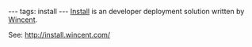 ---
tags: install
---
[[Install]] is an developer deployment solution written by [[Wincent]].

See: http://install.wincent.com/
